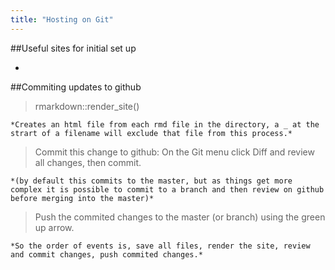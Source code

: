 ```yaml
---
title: "Hosting on Git"
---
```


##Useful sites for initial set up

* [R Markdown site on git tutorial linked]: (http://nickstrayer.me/RMarkdown_Sites_tutorial/)




##Commiting updates to github

> rmarkdown::render_site()  

    *Creates an html file from each rmd file in the directory, a _ at the strart of a filename will exclude that file from this process.*

> Commit this change to github: On the Git menu click Diff and review all changes, then commit.

    *(by default this commits to the master, but as things get more complex it is possible to commit to a branch and then review on github before merging into the master)*

> Push the commited changes to the master (or branch) using the green up arrow.

    *So the order of events is, save all files, render the site, review and commit changes, push commited changes.*

